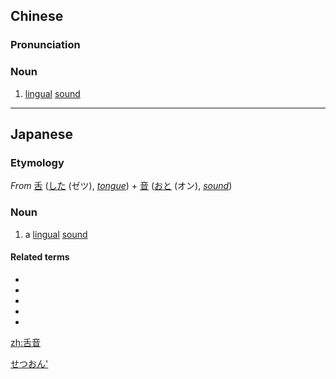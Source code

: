 ==Chinese==
{{zh-forms}}
{{wikipedia|lang=zh}}

===Pronunciation===
{{zh-pron
|m=shéyīn
|c=sit6 jam1
|cat=n
}}

===Noun===
{{zh-noun}}

# {{lb|zh|phonetics}} [[lingual]] [[sound]]

----

==Japanese==
{{ja-kanjitab|ぜつ|おん|yomi=on}}

===Etymology===
''From'' [[舌]] ([[した]] (ゼツ), ''[[tongue]]'') + [[音]] ([[おと]] (オン), ''[[sound]]'')

===Noun===
{{ja-noun|ぜつおん}}

# {{lb|ja|phonetics}} a [[lingual]] [[sound]]

====Related terms====
* {{ja-r|舌端歯茎音|ぜったん しけいおん}}
* {{ja-r|舌先歯茎音|ぜっせん しけいおん}}
* {{ja-r|舌端裏後部歯茎音|ぜったんり こうぶ しけいおん}}
* {{ja-r|唇音|しんおん}}
* {{ja-r|鼻音|びおん}}

[[Category:ja:Phonetics|せつおん']]

[[zh:舌音]]